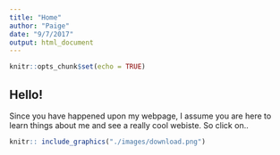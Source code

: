 ```yaml
---
title: "Home"
author: "Paige"
date: "9/7/2017"
output: html_document
---
```


```r
knitr::opts_chunk$set(echo = TRUE)
```

## Hello!

Since you have happened upon my webpage, I assume you are here to learn things about me and see a really cool webiste. So click on..

```r
knitr:: include_graphics("./images/download.png")
```
